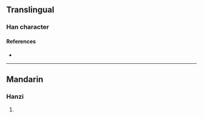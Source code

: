 {{character info/new}}
==Translingual==

===Han character===
{{Han char|rn=86|rad=火|as=10|sn=14|four=|canj=IPF,XXIPF|ids=⿱能火}}

====References====
* {{Han ref|kx=0679.120|dkj=19295|hdz=32226.010|uh=718B|ud=29067}}

----

==Mandarin==

===Hanzi===
{{cmn-hanzi|pin=[[nái]] ([[nai2]])|wg=nai<sup>2</sup>}}

# {{rfdef|cmn|sort=火10}}